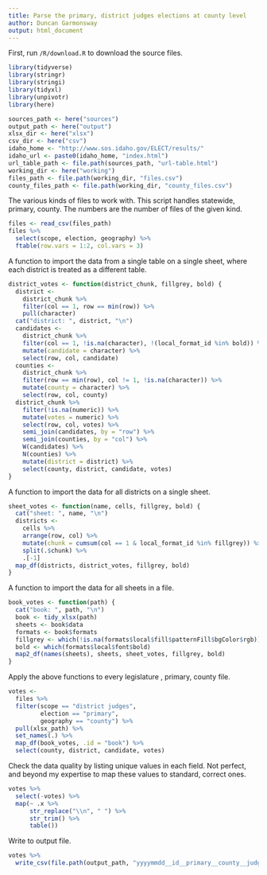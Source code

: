```yaml
---
title: Parse the primary, district judges elections at county level
author: Duncan Garmonsway
output: html_document
---
```


First, run `/R/download.R` to download the source files.

```r
library(tidyverse)
library(stringr)
library(stringi)
library(tidyxl)
library(unpivotr)
library(here)

sources_path <- here("sources")
output_path <- here("output")
xlsx_dir <- here("xlsx")
csv_dir <- here("csv")
idaho_home <- "http://www.sos.idaho.gov/ELECT/results/"
idaho_url <- paste0(idaho_home, "index.html")
url_table_path <- file.path(sources_path, "url-table.html")
working_dir <- here("working")
files_path <- file.path(working_dir, "files.csv")
county_files_path <- file.path(working_dir, "county_files.csv")
```

The various kinds of files to work with.  This script handles statewide,
primary, county.  The numbers are the number of files of the given kind.

```r
files <- read_csv(files_path)
files %>%
  select(scope, election, geography) %>%
  ftable(row.vars = 1:2, col.vars = 3)
```

A function to import the data from a single table on a single sheet, where each
district is treated as a different table.

```r
district_votes <- function(district_chunk, fillgrey, bold) {
  district <-
    district_chunk %>%
    filter(col == 1, row == min(row)) %>%
    pull(character)
  cat("district: ", district, "\n")
  candidates <-
    district_chunk %>%
    filter(col == 1, !is.na(character), !(local_format_id %in% bold)) %>%
    mutate(candidate = character) %>%
    select(row, col, candidate)
  counties <-
    district_chunk %>%
    filter(row == min(row), col != 1, !is.na(character)) %>%
    mutate(county = character) %>%
    select(row, col, county)
  district_chunk %>%
    filter(!is.na(numeric)) %>%
    mutate(votes = numeric) %>%
    select(row, col, votes) %>%
    semi_join(candidates, by = "row") %>%
    semi_join(counties, by = "col") %>%
    W(candidates) %>%
    N(counties) %>%
    mutate(district = district) %>%
    select(county, district, candidate, votes)
}
```

A function to import the data for all districts on a single sheet.

```r
sheet_votes <- function(name, cells, fillgrey, bold) {
  cat("sheet: ", name, "\n")
  districts <-
    cells %>%
    arrange(row, col) %>%
    mutate(chunk = cumsum(col == 1 & local_format_id %in% fillgrey)) %>%
    split(.$chunk) %>%
    .[-1]
  map_df(districts, district_votes, fillgrey, bold)
}
```

A function to import the data for all sheets in a file.

```r
book_votes <- function(path) {
  cat("book: ", path, "\n")
  book <- tidy_xlsx(path)
  sheets <- book$data
  formats <- book$formats
  fillgrey <- which(!is.na(formats$local$fill$patternFill$bgColor$rgb))
  bold <- which(formats$local$font$bold)
  map2_df(names(sheets), sheets, sheet_votes, fillgrey, bold)
}
```

Apply the above functions to every legislature , primary, county file.

```r
votes <-
  files %>%
  filter(scope == "district judges",
         election == "primary",
         geography == "county") %>%
  pull(xlsx_path) %>%
  set_names(.) %>%
  map_df(book_votes, .id = "book") %>%
  select(county, district, candidate, votes)
```

Check the data quality by listing unique values in each field. Not perfect, and
beyond my expertise to map these values to standard, correct ones.

```r
votes %>%
  select(-votes) %>%
  map(~ .x %>%
      str_replace("\\n", " ") %>%
      str_trim() %>%
      table())
```

Write to output file.

```r
votes %>%
  write_csv(file.path(output_path, "yyyymmdd__id__primary__county__judges.csv"))
```

